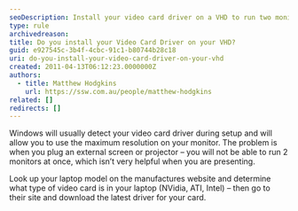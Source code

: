 ```yaml
---
seoDescription: Install your video card driver on a VHD to run two monitors simultaneously and maximize resolution.
type: rule
archivedreason:
title: Do you install your Video Card Driver on your VHD?
guid: e927545c-3b4f-4cbc-91c1-b80744b28c18
uri: do-you-install-your-video-card-driver-on-your-vhd
created: 2011-04-13T06:12:23.0000000Z
authors:
  - title: Matthew Hodgkins
    url: https://ssw.com.au/people/matthew-hodgkins
related: []
redirects: []
---
```


Windows will usually detect your video card driver during setup and will allow you to use the maximum resolution on your monitor. The problem is when you plug an external screen or projector – you will not be able to run 2 monitors at once, which isn’t very helpful when you are presenting.

Look up your laptop model on the manufactures website and determine what type of video card is in your laptop (NVidia, ATI, Intel) – then go to their site and download the latest driver for your card.

